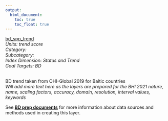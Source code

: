 ```yaml
---
output:
  html_document:
    toc: true
    toc_float: true
---
```


[bd_spp_trend](https://github.com/OHI-Baltic/bhi-prep/blob/master/layers/bd_spp_trend_bhi2019.csv)\
*Units: trend score*\
*Category:*\
*Subcategory:*\
*Index Dimension: Status and Trend*\
*Goal Targets: BD*\
<br>

BD trend taken from OHI-Global 2019 for Baltic countries\
*Will add more text here as the layers are prepared for the BHI 2021*
*nature, name, scaling factors, accuracy, domain, resolution, interval values, keywords*

See [**BD prep documents**](https://github.com/OHI-Baltic/bhi-prep/blob/master/prep/BD/v2021/bd_prep.md) for more information about data sources and methods used in creating this layer.

<br>

